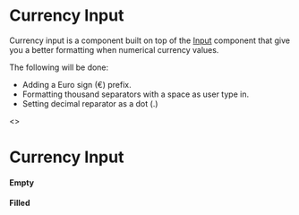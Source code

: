 

<Meta title="JSX/Inputs/Currency Input" />

# Currency Input

Currency input is a component built on top of the [Input](?path=/story/jsx-inputs-intro--page) component that give you a better formatting when numerical currency values.

The following will be done:

- Adding a Euro sign (€) prefix.
- Formatting thousand separators with a space as user type in.
- Setting decimal reparator as a dot (.)

<Preview>
  <>
    <h1 className="p-h1">Currency Input</h1>
    <h4 className="p-h4 mt24">Empty</h4>
    <CurrencyInput className="wmx5 mt8" />
    <h4 className="p-h4 mt24">Filled</h4>
    <CurrencyInput className="wmx5 mt8" value={1234567.32} />
  </>
</Preview>

